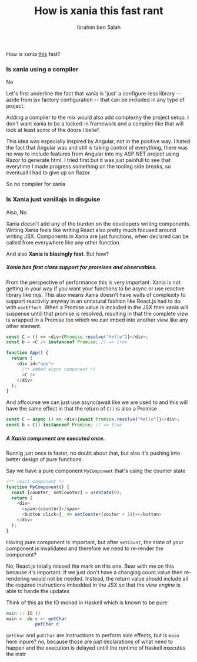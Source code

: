 ﻿---
author: Ibrahim ben Salah
datetime: 2022-12-08
title: How is xania this fast rant
featured: false
draft: true
tags:
  - react
  - comparison
  - xania
  - closures
ogImage: ""
description: Performance
---

How is xania [this](https://krausest.github.io/js-framework-benchmark/current.html) fast?

### Is xania using a compiler

No

Let's first underline the fact that xania is 'just' a configure-less library -- aside from jsx factory configuration -- that can be included in any type of project.

Adding a compiler to the mix would also add complexity the project setup. I don't want xania to be a locked-in framework and a compiler like that will lock at least some of the doors I belief.

This idea was especially inspired by Angular, not in the positive way. I hated the fact that Angular was and still is taking control of everything, there was no way to include features from Angular into my ASP.NET project using Razor to generate html. I tried first but it was just painfull to see that everytime I made progress something on the tooling side breaks, so eventuall I had to give up on Razor.

So no compiler for xania

### Is Xania just vanillajs in disguise

Also, No

Xania doesn't add any of the burden on the developers writing components. Writing Xania feels like writing React also pretty much focused around writing JSX. Components in Xania are just functions, when declared can be called from everywhere like any other function.

And also **Xania is blazingly fast**. But how?

##### Xania has first class support for promises and observables.

From the perspective of performance this is very important. Xania is not getting in your way if you want your functions to be async or use reactive library like rxjs.
This also means Xania doesn't have walls of complexity to support reactivity anyway in an unnatural fashion like React.js had to do with `useEffect`.
When a Promise value is included in the JSX then xania will suspense untill that promise is resolved, resulting in that the complete view is wrapped in a Promise too which we can imbed into another view like any other element.

```typescript
const C = () => <div>{Promise.resolve("hello")}</div>;
const b = <C /> instanceof Promise; // => true

function App() {
  return (
    <div id="app">
      /** embed async component */
      <C />
    </div>
  );
}
```

And offcourse we can just use async/await like we are used to and this will have the same effect in that the return of `C()` is also a Promise

```typescript
const C = async () => <div>{await Promise.resolve("hello")}</div>;
const b = C() instanceof Promise; // => true
```

##### A Xania component are executed once.

Runnig just once is faster, no doubt about that, but also it's pushing into better design of pure functions.

Say we have a pure component `MyComponent` that's using the counter state

```typescript
/** react component */
function MyComponent() {
  const [counter, setCounter] = useState(0);
  return (
    <div>
      <span>{counter}</span>
      <button click={_ => setCounter(couter + 1)}></button>
    </div>
  );
}
```

Having pure component is important, but after `setCount`, the state of your component is invalidated and therefore we need to re-render the component?

No, React.js totally missed the mark on this one.
Bear with me on this because it's important.
If we just don't have a changing count value then re-rendering would not be needed. Instead, the return value should include all the required instructions imbedded in the JSX so that the _view engine_ is able to hande the updates

Think of this as the IO monad in Haskell which is known to be pure.

```haskell
main :: IO ()
main =  do c <- getChar
           putChar c
```

`getChar` and `putChar` are instructions to perform side effects, but is `main` here inpure? no, because those are just declarations of what need to happen and the execution is delayed untill the runtime of haskell executes the instr
